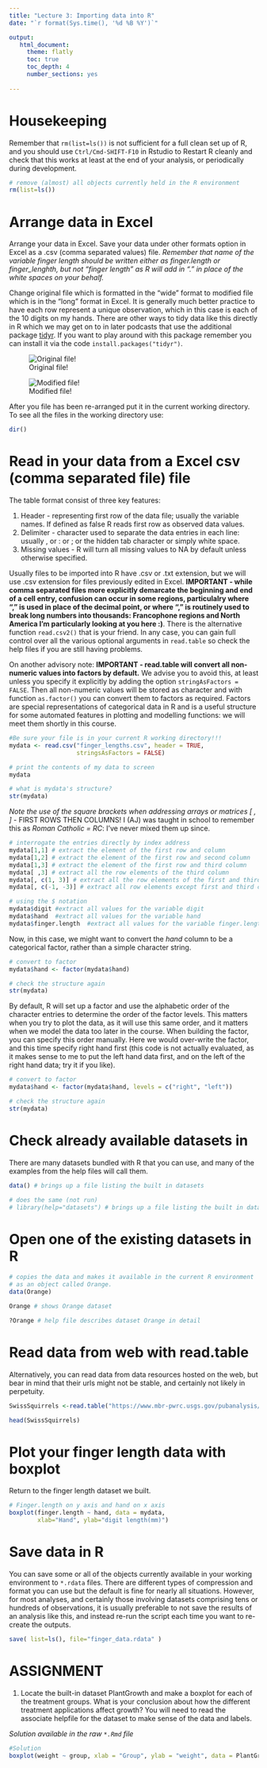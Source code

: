 ```yaml
---
title: "Lecture 3: Importing data into R"
date: "`r format(Sys.time(), '%d %B %Y')`"

output:
   html_document:
     theme: flatly
     toc: true
     toc_depth: 4
     number_sections: yes
     
---
```



# Housekeeping

Remember that `rm(list=ls())` is not sufficient for a full clean set up of R, and you should use `Ctrl/Cmd-SHIFT-F10` in Rstudio to Restart R cleanly and check that this works at least at the end of your analysis, or periodically during development.

```r
# remove (almost) all objects currently held in the R environment
rm(list=ls()) 
```

# Arrange data in Excel

Arrange your data in Excel. 
Save your data under other formats option in Excel as a .csv (comma separated values) file. 
*Remember that name of the variable finger length should be written either as finger.length or finger_lenghth, but not "finger length" as R will add in "." in place of the white spaces on your behalf.*

Change original file which is formatted in the "wide" format to modified file which is in the "long" format in Excel. It is generally much better practice to have each row represent a unique observation, which in this case is each of the 10 digits on my hands. There are other ways to tidy data like this directly in R which we may get on to in later podcasts that use the additional package [tidyr](https://blog.rstudio.com/2014/07/22/introducing-tidyr/). If you want to play around with this package remember you can install it via the code `install.packages("tidyr")`.

![Original file!](Original_file.png)


![Modified file!](Modified_file.png)


After you file has been re-arranged put it in the current working directory. To see all the files in the working directory use:
```r
dir()
```

# Read in your data from a Excel csv (comma separated file) file


The table format consist of three key features:

1. Header - representing first row of the data file; usually the variable names. If defined as false R reads first row as observed data values.
2. Delimiter - character used to separate the data entries in each line: usually , or : or ; or the hidden tab character or simply white space.
3. Missing values - R will turn all missing values to NA by default unless otherwise specified.

Usually files to be imported into R have .csv or .txt extension, but we will use .csv extension for files previously edited in Excel. **IMPORTANT - while comma separated files more explicitly demarcate the beginning and end of a cell entry, confusion can occur in some regions, particulalry where "," is used in place of the decimal point, or where "," is routinely used to break long numbers into thousands: Francophone regions and North America I'm particularly looking at you here :)**. There is the alternative function `read.csv2()` that is your friend. In any case, you can gain full control over all the various optional arguments in `read.table` so check the help files if you are still having problems.


On another advisory note: **IMPORTANT - read.table will convert all non-numeric values into factors by default.** We advise you to avoid this, at least unless you specify it explicitly by adding the option `stringAsFactors = FALSE`. Then all non-numeric values will be stored as character and with function `as.factor()` you can convert them to factors as required. Factors are special representations of categorical data in R and is a useful structure for some automated features in plotting and modelling functions: we will meet them shortly in this course.



```r
#Be sure your file is in your current R working directory!!!
mydata <- read.csv("finger_lengths.csv", header = TRUE, 
                   stringsAsFactors = FALSE)

# print the contents of my data to screen
mydata

# what is mydata's structure?
str(mydata)
```

*Note the use of the square brackets when addressing arrays or matrices [ , ]* - FIRST ROWS THEN COLUMNS! I (AJ) was taught in school to remember this as *Roman Catholic = RC*: I've never mixed them up since.
```r

# interrogate the entries directly by index address
mydata[1,1] # extract the element of the first row and column
mydata[1,2] # extract the element of the first row and second column
mydata[1,3] # extract the element of the first row and third column
mydata[ ,3] # extract all the row elements of the third column
mydata[, c(1, 3)] # extract all the row elements of the first and third column
mydata[, c(-1, -3)] # extract all row elements except first and third column

# using the $ notation
mydata$digit #extract all values for the variable digit
mydata$hand  #extract all values for the variable hand
mydata$finger.length  #extract all values for the variable finger.length
```

Now, in this case, we might want to convert the *hand* column to be a categorical factor, rather than a simple character string.

```r

# convert to factor
mydata$hand <- factor(mydata$hand)

# check the structure again
str(mydata)

```

By default, R will set up a factor and use the alphabetic order of the character entries to determine the order of the factor levels. This matters when you try to plot the data, as it will use this same order, and it matters when we model the data too later in the course. When building the factor, you can specify this order manually. Here we would over-write the factor, and this time specify right hand first (this code is not actually evaluated, as it makes sense to me to put the left hand data first, and on the left of the right hand data; try it if you like).

```r
# convert to factor
mydata$hand <- factor(mydata$hand, levels = c("right", "left"))

# check the structure again
str(mydata)


```


# Check already available datasets in 
There are many datasets bundled with R that you can use, and many of the examples from the help files will call them.

```r
data() # brings up a file listing the built in datasets

# does the same (not run)
# library(help="datasets") # brings up a file listing the built in datasets

```

# Open one of the existing datasets in R

```r

# copies the data and makes it available in the current R environment 
# as an object called Orange.
data(Orange) 

Orange # shows Orange dataset

?Orange # help file describes dataset Orange in detail
```


# Read data from web with read.table

Alternatively, you can read data from data resources hosted on the web, but bear in mind that their urls might not be stable, and certainly not likely in perpetuity.

```r

SwissSquirrels <-read.table("https://www.mbr-pwrc.usgs.gov/pubanalysis/keryroylebook/SwissSquirrels.txt")

head(SwissSquirrels)
```


# Plot your finger length data with boxplot

Return to the finger length dataset we built.

```r

# Finger.length on y axis and hand on x axis
boxplot(finger.length ~ hand, data = mydata,
        xlab="Hand", ylab="digit length(mm)") 

```

# Save data in R

You can save some or all of the objects currently available in your working environment to `*.rdata` files. There are different types of compression and format you can use but the default is fine for nearly all situations. However, for most analyses, and certainly those involving datasets comprising tens or hundreds of observations, it is usually preferable to not save the results of an analysis like this, and instead re-run the script each time you want to re-create the outputs. 

```r
save( list=ls(), file="finger_data.rdata" )
```



# ASSIGNMENT

1. Locate the built-in dataset PlantGrowth and make a boxplot for each of the treatment groups.
What is your conclusion about how the different treatment applications affect growth? You will need to read the associate helpfile for the dataset to make sense of the data and labels.

_Solution available in the raw `*.Rmd` file_


```r
#Solution
boxplot(weight ~ group, xlab = "Group", ylab = "weight", data = PlantGrowth)
```

